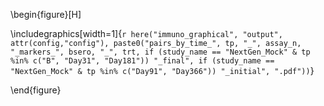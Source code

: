 \begin{figure}[H]
\center

\includegraphics[width=1\textwidth]{`r here("immuno_graphical", "output", attr(config,"config"), paste0("pairs_by_time_", tp, "_", assay_n, "_markers_", bsero, "_", trt, if (study_name == "NextGen_Mock" & tp %in% c("B", "Day31", "Day181")) "_final", if (study_name == "NextGen_Mock" & tp %in% c("Day91", "Day366")) "_initial", ".pdf"))`}

\caption{`r paste0("Correlation plots across the markers at ", tpLabel, " in ", gsub("_", " ", bsero), ifelse(trt=="vac", " vaccine group", ifelse(trt == "pla", " placebo group", ifelse(trt == "vac_pla", "vaccine + placebo", " participants"))), immuno_postfix_label)`}

\end{figure}

\hphantom{Random text to appease the latex god}
